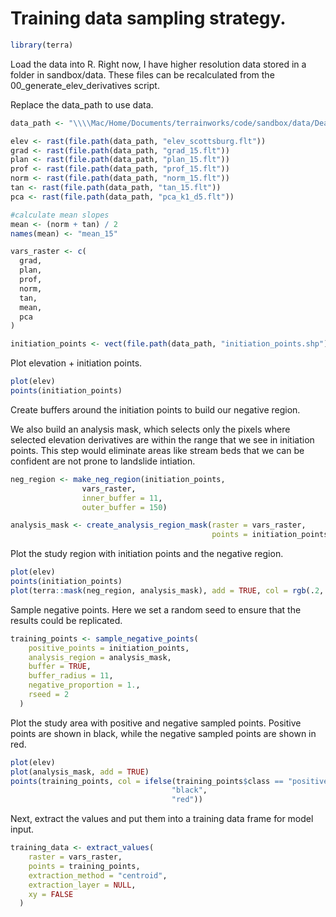 # Training data sampling strategy.

```r
library(terra)
```

Load the data into R. Right now, I have higher resolution data stored in a 
folder in sandbox/data. These files can be recalculated from the 
00_generate_elev_derivatives script. 

Replace the data_path to use data. 

```r
data_path <- "\\\\Mac/Home/Documents/terrainworks/code/sandbox/data/DeanCr/"

elev <- rast(file.path(data_path, "elev_scottsburg.flt"))
grad <- rast(file.path(data_path, "grad_15.flt"))
plan <- rast(file.path(data_path, "plan_15.flt"))
prof <- rast(file.path(data_path, "prof_15.flt"))
norm <- rast(file.path(data_path, "norm_15.flt"))
tan <- rast(file.path(data_path, "tan_15.flt"))
pca <- rast(file.path(data_path, "pca_k1_d5.flt"))

#calculate mean slopes
mean <- (norm + tan) / 2
names(mean) <- "mean_15"

vars_raster <- c(
  grad,
  plan,
  prof,
  norm, 
  tan, 
  mean,
  pca
)

initiation_points <- vect(file.path(data_path, "initiation_points.shp"))

```

Plot elevation + initiation points.

```r
plot(elev)
points(initiation_points)
```

Create buffers around the initiation points to build our negative region. 

We also build an analysis mask, which selects only the pixels where selected 
elevation derivatives are within the range that we see in initiation points.
This step would eliminate areas like stream beds that we can be confident are 
not prone to landslide intiation. 

```r
neg_region <- make_neg_region(initiation_points, 
                vars_raster, 
                inner_buffer = 11, 
                outer_buffer = 150)

analysis_mask <- create_analysis_region_mask(raster = vars_raster, 
                                             points = initiation_points)

```

Plot the study region with initiation points and the negative region.

```r

plot(elev)
points(initiation_points)
plot(terra::mask(neg_region, analysis_mask), add = TRUE, col = rgb(.2, .2, .2, alpha = .5))

```

Sample negative points. Here we set a random seed to ensure that the results 
could be replicated. 

```r
training_points <- sample_negative_points(
    positive_points = initiation_points,
    analysis_region = analysis_mask,
    buffer = TRUE,
    buffer_radius = 11,
    negative_proportion = 1., 
    rseed = 2
  )
```

Plot the study area with positive and negative sampled points. Positive points
are shown in black, while the negative sampled points are shown in red. 

```r
plot(elev)
plot(analysis_mask, add = TRUE)
points(training_points, col = ifelse(training_points$class == "positive", 
                                    "black", 
                                    "red"))
```

Next, extract the values and put them into a training data frame for model input.

```r
training_data <- extract_values(
    raster = vars_raster,
    points = training_points,
    extraction_method = "centroid",
    extraction_layer = NULL,
    xy = FALSE
  )
```

